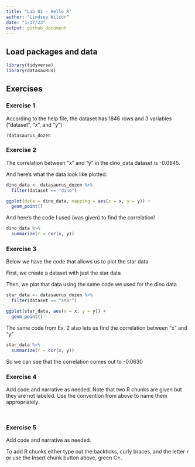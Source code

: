 ```yaml
---
title: "Lab 01 - Hello R"
author: "Lindsey Wilson"
date: "1/17/23"
output: github_document
---
```


## Load packages and data

```r
library(tidyverse) 
library(datasauRus)
```

## Exercises

### Exercise 1

According to the help file, the dataset has 1846 rows and 3 variables ("dataset", "x", and "y")

```
?datasaurus_dozen
```

### Exercise 2

The correlation between "x" and "y" in the dino_data dataset is -0.0645.

And here's what the data look like plotted:

```r
dino_data <- datasaurus_dozen %>%
  filter(dataset == "dino")

ggplot(data = dino_data, mapping = aes(x = x, y = y)) +
  geom_point()
```

And here's the code I used (was given) to find the correlation!

```r
dino_data %>%
  summarize(r = cor(x, y))
```

### Exercise 3

Below we have the code that allows us to plot the star data

First, we create a dataset with just the star data

Then, we plot that data using the same code we used for the dino data

```r
star_data <- datasaurus_dozen %>%
  filter(dataset == "star")

ggplot(star_data, aes(x = x, y = y)) + 
  geom_point()
```

The same code from Ex. 2 also lets us find the correlation between "x" and "y"

```r
star_data %>%
  summarize(r = cor(x, y))
```

So we can see that the correlation  comes out to -0.0630

### Exercise 4

Add code and narrative as needed.
Note that two R chunks are given but they are not labeled.
Use the convention from above to name them appropriately.

```r

```

```r

```

### Exercise 5

Add code and narrative as needed.

To add R chunks either type out the backticks, curly braces, and the letter `r` or use the Insert chunk button above, green C+.




